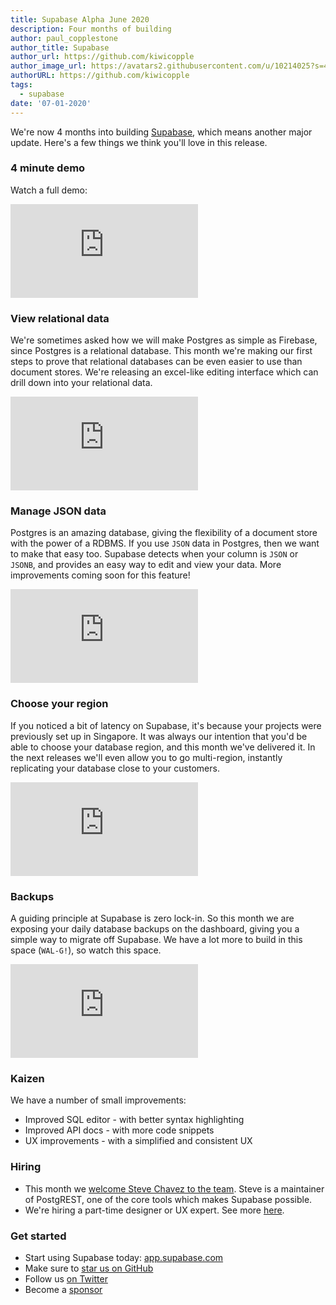 ```yaml
---
title: Supabase Alpha June 2020
description: Four months of building
author: paul_copplestone
author_title: Supabase
author_url: https://github.com/kiwicopple
author_image_url: https://avatars2.githubusercontent.com/u/10214025?s=400&u=c6775be2ae667e2acae3ccd347fed62bb3f5b3e7&v=4
authorURL: https://github.com/kiwicopple
tags:
  - supabase
date: '07-01-2020'
---
```


We're now 4 months into building [Supabase](/), which means another major update. Here's a few things we think you'll love in this release.

### 4 minute demo

Watch a full demo:

<div className="video-container">
  <iframe
    className="w-full"
    src="https://www.loom.com/embed/b3ba79c1633d464ea758e0796bbb39da"
    frameBorder="0"
    allowFullScreen
  ></iframe>
</div>

### View relational data

We're sometimes asked how we will make Postgres as simple as Firebase, since Postgres is a relational database. This month we're making our first steps to prove that relational databases can be even easier to use than document stores. We're releasing an excel-like editing interface which can drill down into your relational data.

<div className="video-container">
  <iframe
    className="w-full"
    src="https://www.loom.com/embed/c6d504bb0a1c43e9bf65cb2aef2949d5"
    frameBorder="0"
    allowFullScreen
  ></iframe>
</div>

### Manage JSON data

Postgres is an amazing database, giving the flexibility of a document store with the power of a RDBMS. If you use `JSON` data in Postgres, then we want to make that easy too. Supabase detects when your column is `JSON` or `JSONB`, and provides an easy way to edit and view your data. More improvements coming soon for this feature!

<div className="video-container">
  <iframe
    className="w-full"
    src="https://www.loom.com/embed/0b03ac2858324cfabdc6a202c93673f3"
    frameBorder="0"
    allowFullScreen
  ></iframe>
</div>

### Choose your region

If you noticed a bit of latency on Supabase, it's because your projects were previously set up in Singapore. It was always our intention that you'd be able to choose your database region, and this month we've delivered it. In the next releases we'll even allow you to go multi-region, instantly replicating your database close to your customers.

<div className="video-container">
  <iframe
    className="w-full"
    src="https://www.loom.com/embed/1dcc1bca2ebc45e296e732a66a462c61"
    frameBorder="0"
    allowFullScreen
  ></iframe>
</div>

### Backups

A guiding principle at Supabase is zero lock-in. So this month we are exposing your daily database backups on the dashboard, giving you a simple way to migrate off Supabase. We have a lot more to build in this space (`WAL-G!`), so watch this space.

<div className="video-container">
  <iframe
    className="w-full"
    src="https://www.loom.com/embed/fc1cb9b395eb4c408c7137bf8e6e1963"
    frameBorder="0"
    allowFullScreen
  ></iframe>
</div>

### Kaizen

We have a number of small improvements:

- Improved SQL editor - with better syntax highlighting
- Improved API docs - with more code snippets
- UX improvements - with a simplified and consistent UX

### Hiring

- This month we [welcome Steve Chavez to the team](/blog/supabase-steve-chavez). Steve is a maintainer of PostgREST, one of the core tools which makes Supabase possible.
- We're hiring a part-time designer or UX expert. See more [here](https://news.ycombinator.com/item?id=23708351).

### Get started

- Start using Supabase today: [app.supabase.com](https://app.supabase.com)
- Make sure to [star us on GitHub](https://github.com/supabase/supabase)
- Follow us [on Twitter](https://twitter.com/supabase)
- Become a [sponsor](https://github.com/sponsors/supabase)
